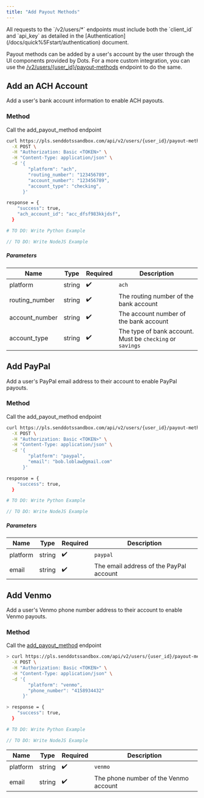 ```yaml
---
title: "Add Payout Methods"
---
```


<Note>
  All requests to the `/v2/users/*` endpoints must include both the `client_id`
  and `api_key` as detailed in the
  [Authentication](/docs/quick%5Fstart/authentication) document.
</Note>

Payout methods can be added by a user's account by the user through the UI components provided by Dots. For a more custom integration, you can use the [/v2/users/{user_id}/payout-methods](/api-reference/users/add-payout-method) endpoint to do the same.

## Add an ACH Account

Add a user's bank account information to enable ACH payouts.

### Method

Call the add_payout_method endpoint

<CodeGroup>

```bash cURL
curl https://pls.senddotssandbox.com/api/v2/users/{user_id}/payout-methods \
  -X POST \
  -H "Authorization: Basic <TOKEN>" \
  -H "Content-Type: application/json" \
  -d '{
        "platform": "ach",
        "routing_number": "123456789",
        "account_number": "123456789",
        "account_type": "checking",
      }'

response = {
    "success": true,
    "ach_account_id": "acc_dfsf983kkjdsf",
  }
```

```python Python
# TO DO: Write Python Example
```

```javascript NodeJS
// TO DO: Write NodeJS Example
```

</CodeGroup>

##### Parameters

| Name           | Type   | Required | Description                                               |
| -------------- | ------ | -------- | --------------------------------------------------------- |
| platform       | string | ✔️       | `ach`                                                     |
| routing_number | string | ✔️       | The routing number of the bank account                    |
| account_number | string | ✔️       | The account number of the bank account                    |
| account_type   | string | ✔️       | The type of bank account. Must be `checking` or `savings` |

## Add PayPal

Add a user's PayPal email address to their account to enable PayPal payouts.

### Method

Call the add_payout_method endpoint

<CodeGroup>

```bash cURL
curl https://pls.senddotssandbox.com/api/v2/users/{user_id}/payout-methods \
  -X POST \
  -H "Authorization: Basic <TOKEN>" \
  -H "Content-Type: application/json" \
  -d '{
        "platform": "paypal",
        "email": "bob.loblaw@gmail.com"
      }'

response = {
    "success": true,
  }

```

```python Python
# TO DO: Write Python Example
```

```javascript NodeJS
// TO DO: Write NodeJS Example
```

</CodeGroup>

##### Parameters

| Name     | Type   | Required | Description                             |
| -------- | ------ | -------- | --------------------------------------- |
| platform | string | ✔️       | `paypal`                                |
| email    | string | ✔️       | The email address of the PayPal account |

## Add Venmo

Add a user's Venmo phone number address to their account to enable Venmo payouts.

### Method

Call the [add_payout_method](/api#tag/users/paths/~1api~1users~1wallet~1add%5Fpayout%5Fmethod/post) endpoint

<CodeGroup>

```bash cURL
> curl https://pls.senddotssandbox.com/api/v2/users/{user_id}/payout-methods \
  -X POST \
  -H "Authorization: Basic <TOKEN>" \
  -H "Content-Type: application/json" \
  -d '{
        "platform": "venmo",
        "phone_number": "4158934432"
      }'

> response = {
    "success": true,
  }
```

```python Python
# TO DO: Write Python Example
```

```javascript NodeJS
// TO DO: Write NodeJS Example
```

</CodeGroup>

| Name     | Type   | Required | Description                           |
| -------- | ------ | -------- | ------------------------------------- |
| platform | string | ✔️       | `venmo`                               |
| email    | string | ✔️       | The phone number of the Venmo account |
